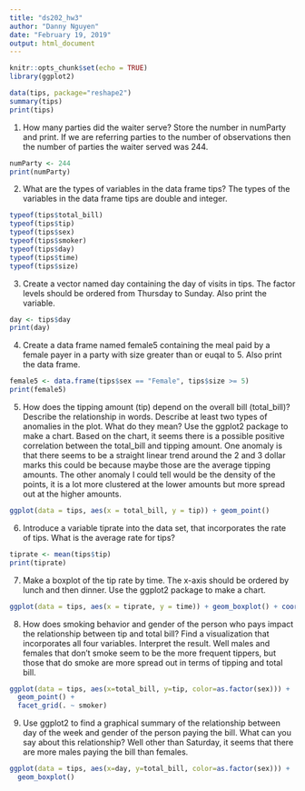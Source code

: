 ---
title: "ds202_hw3"
author: "Danny Nguyen"
date: "February 19, 2019"
output: html_document
---

```{r setup, include=FALSE}
knitr::opts_chunk$set(echo = TRUE)
library(ggplot2)
```

```{r}
data(tips, package="reshape2")
summary(tips)
print(tips)
```

1. How many parties did the waiter serve? Store the number in numParty and print.
If we are referring parties to the number of observations then the number of parties the waiter served was 244.
```{r}
numParty <- 244
print(numParty)
```
2. What are the types of variables in the data frame tips?
The types of the variables in the data frame tips are double and integer.
```{r}
typeof(tips$total_bill)
typeof(tips$tip)
typeof(tips$sex)
typeof(tips$smoker)
typeof(tips$day)
typeof(tips$time)
typeof(tips$size)
```
3. Create a vector named day containing the day of visits in tips. The factor levels should be ordered from Thursday to Sunday. Also print the variable.
```{r}
day <- tips$day
print(day)
```
4. Create a data frame named female5 containing the meal paid by a female payer in a party with size greater than or euqal to 5. Also print the data frame.
```{r}
female5 <- data.frame(tips$sex == "Female", tips$size >= 5)
print(female5)
```
5. How does the tipping amount (tip) depend on the overall bill (total_bill)? Describe the relationship in words. Describe at least two types of anomalies in the plot. What do they mean? Use the ggplot2 package to make a chart.
Based on the chart, it seems there is a possible positive correlation between the total_bill and tipping amount. One anomaly is that there seems to be a straight linear trend around the 2 and 3 dollar marks this could be because maybe those are the average tipping amounts. The other anomaly I could tell would be the density of the points, it is a lot more clustered at the lower amounts but more spread out at the higher amounts.
```{r}
ggplot(data = tips, aes(x = total_bill, y = tip)) + geom_point()
```
6. Introduce a variable tiprate into the data set, that incorporates the rate of tips. What is the average rate for tips?
```{r}
tiprate <- mean(tips$tip)
print(tiprate)
```
7. Make a boxplot of the tip rate by time. The x-axis should be ordered by lunch and then dinner. Use the ggplot2 package to make a chart.
```{r}
ggplot(data = tips, aes(x = tiprate, y = time)) + geom_boxplot() + coord_flip()
```
8. How does smoking behavior and gender of the person who pays impact the relationship between tip and total bill? Find a visualization that incorporates all four variables. Interpret the result. 
Well males and females that don't smoke seem to be the more frequent tippers, but those that do smoke are more spread out in terms of tipping and total bill.
```{r}
ggplot(data = tips, aes(x=total_bill, y=tip, color=as.factor(sex))) +
  geom_point() + 
  facet_grid(. ~ smoker)
```
9. Use ggplot2 to find a graphical summary of the relationship between day of the week and gender of the person paying the bill. What can you say about this relationship?
Well other than Saturday, it seems that there are more males paying the bill than females.
```{r}
ggplot(data = tips, aes(x=day, y=total_bill, color=as.factor(sex))) +
  geom_boxplot()
```